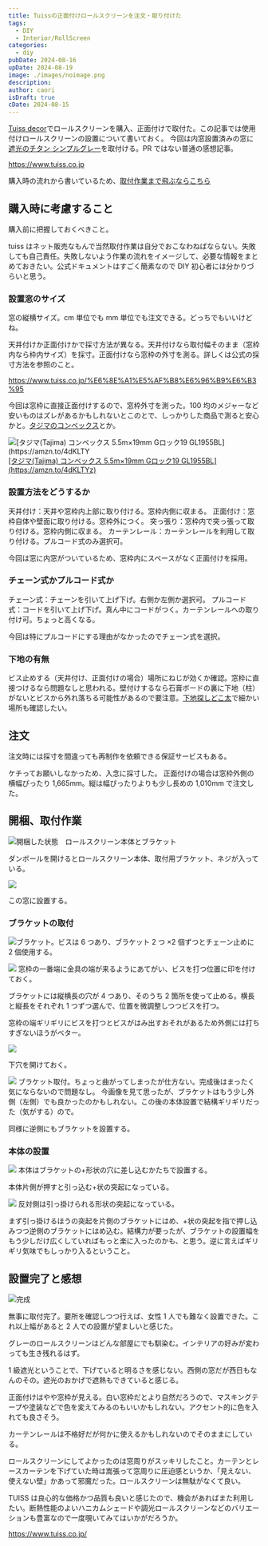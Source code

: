 ```yaml
---
title: Tuissの正面付けロールスクリーンを注文・取り付けた
tags:
  - DIY
  - Interior/RollScreen
categories:
  - diy
pubDate: 2024-08-16
upDate: 2024-08-19
image: ./images/noimage.png
description:
author: caori
isDraft: true
cDate: 2024-08-15
---
```


[Tuiss decor](https://www.tuiss.co.jp/)でロールスクリーンを購入、正面付けで取付た。この記事では使用付けロールスクリーンの設置について書いておく。
今回は内窓設置済みの窓に[遮光のチタン シンプルグレー](https://www.tuiss.co.jp/%E3%83%AD%E3%83%BC%E3%83%AB%E3%82%B9%E3%82%AF%E3%83%AA%E3%83%BC%E3%83%B3/24445/%E3%83%81%E3%82%BF%E3%83%B3_%E3%82%B7%E3%83%B3%E3%83%97%E3%83%AB%E3%82%B0%E3%83%AC%E3%83%BC)を取付ける。PR ではない普通の感想記事。

https://www.tuiss.co.jp

購入時の流れから書いているため、[取付作業まで飛ぶならこちら](#開梱取付作業)

## 購入時に考慮すること

購入前に把握しておくべきこと。

tuiss はネット販売なもんで当然取付作業は自分でおこなわねばならない。失敗しても自己責任。失敗しないよう作業の流れをイメージして、必要な情報をまとめておきたい。公式ドキュメントはすごく簡素なので DIY 初心者には分かりづらいと思う。

### 設置窓のサイズ

窓の縦横サイズ。cm 単位でも mm 単位でも注文できる。どっちでもいいけどね。

天井付けか正面付けかで採寸方法が異なる。天井付けなら取付幅そのまま（窓枠内なら枠内サイズ）を採寸。正面付けなら窓枠の外寸を測る。詳しくは公式の採寸方法を参照のこと。

https://www.tuiss.co.jp/%E6%8E%A1%E5%AF%B8%E6%96%B9%E6%B3%95

今回は窓枠に直接正面付けするので、窓枠外寸を測った。100 均のメジャーなど安いものはズレがあるかもしれないとこのとで、しっかりした商品で測ると安心かと。[タジマのコンベックス](https://amzn.to/3X4CPZ5)とか。

<div class="paapi5-pa-ad-unit pull-left">
  <div class="paapi5-pa-product-container">
    <div class="paapi5-pa-product-image">
      <div class="paapi5-pa-product-image-wrapper">
        <a
          class="paapi5-pa-product-image-link"
          href="https://www.amazon.co.jp/dp/B000AQSCGS?tag=ctc-22&amp;linkCode=ogi&amp;th=1&amp;psc=1"
          title="[タジマ(Tajima) コンベックス 5.5m×19mm Gロック19 GL1955BL](https://amzn.to/4dKLTYz)"
          target="_blank"
        ></a>
        <img
          class="paapi5-pa-product-image-source"
          src="https://m.media-amazon.com/images/I/41g25VX2mBL._SL500_.jpg"
          alt="[タジマ(Tajima) コンベックス 5.5m×19mm Gロック19 GL1955BL](https://amzn.to/4dKLTY"
        />
      </div>
    </div>
    <div class="paapi5-pa-product-details">
      <div class="paapi5-pa-product-title">
        <a
          class="paap5-pa-product-title-link"
          href="https://www.amazon.co.jp/dp/B000AQSCGS?tag=ctc-22&amp;linkCode=ogi&amp;th=1&amp;psc=1"
          title="N/A"
          target="_blank"
        >
          [タジマ(Tajima) コンベックス 5.5m×19mm Gロック19
          GL1955BL](https://amzn.to/4dKLTYz)
        </a>
      </div>
      <div class="paapi5-pa-product-list-price">
        <span class="paapi5-pa-product-list-price-value"></span>
      </div>
      <div class="paapi5-pa-product-prime-icon">
        <span class="icon-prime-all"></span>
      </div>
    </div>
  </div>
</div>

### 設置方法をどうするか

天井付け：天井や窓枠内上部に取り付ける。窓枠内側に収まる。
正面付け：窓枠自体や壁面に取り付ける。窓枠外につく。
突っ張り：窓枠内で突っ張って取り付ける。窓枠内側に収まる。
カーテンレール：カーテンレールを利用して取り付ける。プルコード式のみ選択可。

今回は窓に内窓がついているため、窓枠内にスペースがなく正面付けを採用。

### チェーン式かプルコード式か

チェーン式：チェーンを引いて上げ下げ。右側か左側か選択可。
プルコード式：コードを引いて上げ下げ。真ん中にコードがつく。カーテンレールへの取り付け可。ちょっと高くなる。

今回は特にプルコードにする理由がなかったのでチェーン式を選択。

### 下地の有無

ビス止めする（天井付け、正面付けの場合）場所にねじが効くか確認。窓枠に直接つけるなら問題なしと思われる。壁付けするなら石膏ボードの裏に下地（柱）がないとビスから外れ落ちる可能性があるので要注意。[下地探しどこ太](https://amzn.to/3SPDLhz)で細かい場所も確認したい。

## 注文

注文時には採寸を間違っても再制作を依頼できる保証サービスもある。

ケチってお願いしなかっため、入念に採寸した。
正面付けの場合は窓枠外側の横幅ぴったり 1,665mm。縦は幅ぴったりよりも少し長めの 1,010mm で注文した。

## 開梱、取付作業

![開梱した状態　ロールスクリーン本体とブラケット](images/PXL_20240724_034252710~2.jpg)

ダンボールを開けるとロールスクリーン本体、取付用ブラケット、ネジが入っている。

![](images/20240816172201~3.png)

この窓に設置する。

### ブラケットの取付

![](images/PXL_20240724_034400091.jpg)ブラケット。ビスは 6 つあり、ブラケット 2 つ ×2 個ずつとチェーン止めに 2 個使用する。

![](images/PXL_20240724_034448819~2.jpg)
窓枠の一番端に金具の端が来るようにあてがい、ビスを打つ位置に印を付けておく。

ブラケットには縦横長の穴が 4 つあり、そのうち 2 箇所を使って止める。横長と縦長をそれぞれ 1 つずつ選んで、位置を微調整しつつビスを打つ。

窓枠の端ギリギリにビスを打つとビスがはみ出すおそれがあるため外側には打ちすぎないほうがベター。

![](images/PXL_20240724_034944417.jpg)

下穴を開けておく。

![](images/PXL_20240724_035129677.jpg)
ブラケット取付。ちょっと曲がってしまったが仕方ない。完成後はまったく気にならないので問題なし。
今画像を見て思ったが、ブラケットはもう少し外側（左側）でも良かったのかもしれない。この後の本体設置で結構ギリギリだった（気がする）ので。

同様に逆側にもブラケットを設置する。

### 本体の設置

![](images/PXL_20240724_035214694~2.jpg)
本体はブラケットの+形状の穴に差し込むかたちで設置する。

本体片側が押すと引っ込む+状の突起になっている。

![](images/PXL_20240724_035205451.jpg)
反対側は引っ掛けられる形状の突起になっている。

まず引っ掛けるほうの突起を片側のブラケットにはめ、+状の突起を指で押し込みつつ逆側のブラケットにはめ込む。結構力が要ったが、ブラケットの設置幅をもう少しだけ広くしていればもっと楽に入ったのかも、と思う。逆に言えばギリギリ気味でもしっかり入るということ。

## 設置完了と感想

![完成](images/PXL_20240724_035435916~2.jpg)

無事に取付完了。要所を確認しつつ行えば、女性 1 人でも難なく設置できた。これ以上幅があると 2 人での設置が望ましいと感じた。

グレーのロールスクリーンはどんな部屋にでも馴染む。インテリアの好みが変わっても生き残れるはず。

1 級遮光ということで、下げていると明るさを感じない。西側の窓だが西日もなんのその。遮光のおかげで遮熱もできていると感じる。

正面付けはやや窓枠が見える。白い窓枠だとより自然だろうので、マスキングテープや塗装などで色を変えてみるのもいいかもしれない。アクセント的に色を入れても良さそう。

カーテンレールは不格好だが何かに使えるかもしれないのでそのままにしている。

ロールスクリーンにしてよかったのは窓周りがスッキリしたこと。カーテンとレースカーテンを下げていた時は嵩張って窓周りに圧迫感というか、「見えない、使えない壁」かあって邪魔だった。ロールスクリーンは無駄がなくて良い。

TUISS は良心的な価格かつ品質も良いと感じたので、機会があればまた利用したい。断熱性能のよいハニカムシェードや調光ロールスクリーンなどのバリエーションも豊富なので一度覗いてみてはいかがだろうか。

https://www.tuiss.co.jp/
